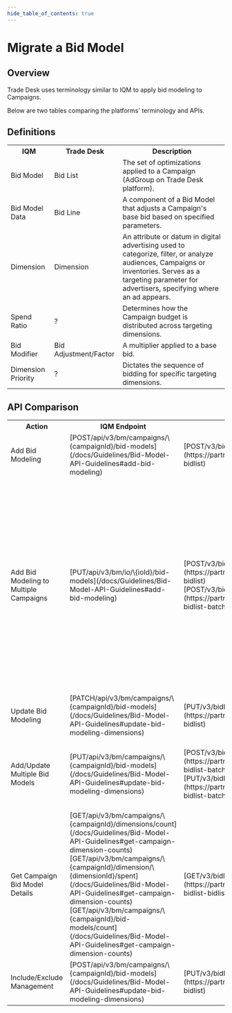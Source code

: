 ```yaml
---
hide_table_of_contents: true
---
```



# Migrate a Bid Model

## Overview

Trade Desk uses terminology similar to IQM to apply bid modeling to Campaigns. 

Below are two tables comparing the platforms' terminology and APIs. 

## Definitions

<center>
<table className='platformTable'>
<th>IQM</th>
<th>Trade Desk</th>
<th>Description</th>
<tr>
  <td>Bid Model</td>
  <td>Bid List</td>
  <td>The set of optimizations applied to a Campaign (AdGroup on Trade Desk platform).</td>
</tr>
<tr>
  <td>Bid Model Data</td>
  <td>Bid Line</td>
  <td>A component of a Bid Model that adjusts a Campaign's base bid based on specified parameters.</td>
</tr>
<tr>
  <td>Dimension</td>
  <td>Dimension</td>
  <td>An attribute or datum in digital advertising used to categorize, filter, or analyze audiences, Campaigns or inventories. Serves as a targeting parameter for advertisers, specifying where an ad appears.</td>
</tr>
<tr>
  <td>Spend Ratio</td>
  <td>?</td>
  <td>Determines how the Campaign budget is distributed across targeting dimensions.</td>
</tr>
<tr>
  <td>Bid Modifier</td>
  <td>Bid Adjustment/Factor</td>
  <td>A multiplier applied to a base bid.</td>
</tr>
<tr>
  <td>Dimension Priority</td>
  <td>?</td>
  <td>Dictates the sequence of bidding for specific targeting dimensions.</td>
</tr>
</table></center>

## API Comparison

<center>
<table className='endpointTable'>
<th>Action</th>
<th>IQM Endpoint</th>
<th style={{textWrap: 'nowrap' }}>Trade Desk Endpoint</th>
<th>Notes</th>
<tr>
  <td>Add Bid Modeling</td>
  <td>[<span class="badge bar badge--success">POST</span><span class="path-text">/api/v3/bm/campaigns/\{campaignId}/bid-models</span>](/docs/Guidelines/Bid-Model-API-Guidelines#add-bid-modeling)</td>
  <td>[<span class="badge bar badge--success">POST</span><span class="path-text">/v3/bidlist</span>](https://partner.thetradedesk.com/v3/portal/api/ref/post-bidlist)</td>
  <td></td>
</tr>
<tr>
  <td>Add Bid Modeling to Multiple Campaigns</td>
  <td>[<span class="badge bar badge--warning">PUT</span><span class="path-text">/api/v3/bm/io/\{ioId}/bid-models</span>](/docs/Guidelines/Bid-Model-API-Guidelines#add-bid-modeling)</td>
  <td>[<span class="badge bar badge--success">POST</span><span class="path-text">/v3/bidlist</span>](https://partner.thetradedesk.com/v3/portal/api/ref/post-bidlist) <br />[<span class="badge bar badge--success">POST</span><span class="path-text">/v3/bidlist/batch</span>](https://partner.thetradedesk.com/v3/portal/api/ref/post-bidlist-batch)</td>
  <td>Add Bid Modeling to an Insertion Order and its associated Campaigns. <p />Trade Desk endpoints have a parameter where the user specifies whether the created Bid List will be applied at the Campaign level or the Ad Group level.</td>
</tr>
<tr>
  <td>Update Bid Modeling</td>
  <td>[<span class="badge bar badge--info">PATCH</span><span class="path-text">/api/v3/bm/campaigns/\{campaignId}/bid-models</span>](/docs/Guidelines/Bid-Model-API-Guidelines#update-bid-modeling-dimensions)</td>
  <td>[<span class="badge bar badge--warning">PUT</span><span class="path-text">/v3/bidlist</span>](https://partner.thetradedesk.com/v3/portal/api/ref/put-bidlist)</td>
  <td></td>
</tr>
<tr>
  <td>Add/Update Multiple Bid Models</td>
  <td>[<span class="badge bar badge--warning">PUT</span><span class="path-text">/api/v3/bm/campaigns/\{campaignId}/bid-models</span>](/docs/Guidelines/Bid-Model-API-Guidelines#update-bid-modeling-dimensions)</td>
  <td>[<span class="badge bar badge--success">POST</span><span class="path-text">/v3/bidlist/batch</span>](https://partner.thetradedesk.com/v3/portal/api/ref/post-bidlist-batch) <br />[<span class="badge bar badge--warning">PUT</span><span class="path-text">/v3/bidlist/batch</span>](https://partner.thetradedesk.com/v3/portal/api/ref/put-bidlist-batch)</td>
  <td>IQM endpoint supports adding, updating, and deleting Bid Model data.</td>
</tr>
<tr>
  <td>Get Campaign Bid Model Details</td>
  <td>[<span class="badge bar badge--primary">GET</span><span class="path-text">/api/v3/bm/campaigns/\{campaignId}/dimensions/count</span>](/docs/Guidelines/Bid-Model-API-Guidelines#get-campaign-dimension-counts) <br />[<span class="badge bar badge--primary">GET</span><span class="path-text">/api/v3/bm/campaigns/\{campaignId}/dimension/\{dimensionId}/spent</span>](/docs/Guidelines/Bid-Model-API-Guidelines#get-campaign-dimension-counts) <br />[<span class="badge bar badge--primary">GET</span><span class="path-text">/api/v3/bm/campaigns/\{campaignId}/bid-models/count</span>](/docs/Guidelines/Bid-Model-API-Guidelines#get-campaign-dimension-counts)</td>
  <td>[<span class="badge bar badge--primary">GET</span><span class="path-text">/v3/bidlist/\{bidListId}</span>](https://partner.thetradedesk.com/v3/portal/api/ref/get-bidlist-bidlistid)</td>
  <td>IQM endpoints get counts of dimensions, spending by dimension, and modeled items count by <var>campaignId</var></td>
</tr>
<tr>
  <td>Include/Exclude Management</td>
  <td>[<span class="badge bar badge--success">POST</span><span class="path-text">/api/v3/bm/campaigns/\{campaignId}/bid-models</span>](/docs/Guidelines/Bid-Model-API-Guidelines#update-bid-modeling-dimensions)</td>
  <td>[<span class="badge bar badge--warning">PUT</span><span class="path-text">/v3/bidlist</span>](https://partner.thetradedesk.com/v3/portal/api/ref/put-bidlist)</td>
  <td></td>
</tr>
</table></center>
